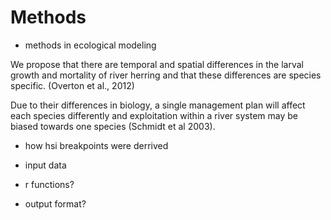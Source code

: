 # Methods {#cross}

- methods in ecological modeling

We propose that there are temporal and spatial differences in the larval growth and mortality of river herring and that these differences are species specific. (Overton et al., 2012)

Due to their differences in biology, a single management plan will affect each species differently and exploitation within a river system may be biased towards one species (Schmidt et al 2003).

- how hsi breakpoints were derrived

- input data

- r functions?

- output format?